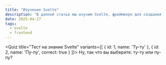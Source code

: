```yaml
---
title: "Изучение Svelte"
description: "В данной статье мы изучим Svelte, фреймворк для создания пользовательских интерфейсов на основе компонентов."
date: 2025-04-27
tags:
  - svelte
  - frontend
---
```


<script>
</script>

<Quiz title="Тест на знание Svelte" variants={[
  { id: 1, name: 'Ту-ту' },
  { id: 2, name: 'Пу-пу', correct: true }
]}>
Ну, так что вы выберите: ту-ту или пу-пу?
</Quiz>
